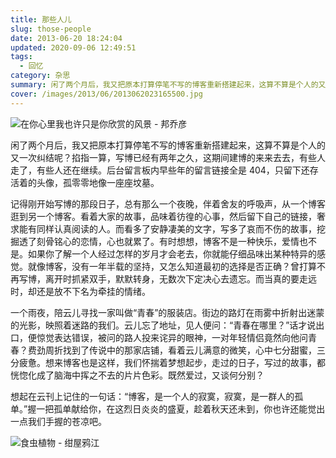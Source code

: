 ```yaml
---
title: 那些人儿
slug: those-people
date: 2013-06-20 18:24:04
updated: 2020-09-06 12:49:51
tags:
  - 回忆
category: 杂思
summary: 闲了两个月后，我又把原本打算停笔不写的博客重新搭建起来，这算不算是个人的又一次纠结呢？掐指一算，写博已经有两年之久，这期间建博的来来去去，有些人走了，有些人还在继续。
cover: /images/2013/06/2013062023165500.jpg
---
```


![在你心里我也许只是你欣赏的风景 - 邦乔彦](/images/2013/06/2013062023222900.jpg)

闲了两个月后，我又把原本打算停笔不写的博客重新搭建起来，这算不算是个人的又一次纠结呢？掐指一算，写博已经有两年之久，这期间建博的来来去去，有些人走了，有些人还在继续。后台留言板内早些年的留言链接全是 404，只留下还存活着的头像，孤零零地像一座座坟墓。

记得刚开始写博的那段日子，总有那么一个夜晚，伴着舍友的呼吸声，从一个博客逛到另一个博客。看着大家的故事，品味着彷徨的心事，然后留下自己的链接，奢求能有同样认真阅读的人。而看多了安静凄美的文字，写多了哀而不伤的故事，挖掘透了刻骨铭心的恋情，心也就累了。有时想想，博客不是一种快乐，爱情也不是。如果你了解一个人经过怎样的岁月才会老去，你就能仔细品味出某种特异的感觉。就像博客，没有一年半载的坚持，又怎么知道最初的选择是否正确？曾打算不再写博，离开时抓紧双手，默默转身，无数次下定决心去遗忘。而当真的要走远时，却还是放不下名为牵挂的情绪。

一个雨夜，陪云儿寻找一家叫做“青春”的服装店。街边的路灯在雨雾中折射出迷蒙的光影，映照着迷路的我们。云儿忘了地址，见人便问：“青春在哪里？”话才说出口，便惊觉表达错误，被问的路人投来诧异的眼神，一对年轻情侣竟然向他问青春？费劲周折找到了传说中的那家店铺，看着云儿满意的微笑，心中七分甜蜜，三分疲惫。想来博客也是这样，我们怀揣着梦想起步，走过的日子，写过的故事，都恍惚化成了脑海中挥之不去的片片色彩。既然爱过，又谈何分别？

想起在云刊上记住的一句话：“博客，是一个人的寂寞，寂寞，是一群人的孤单。”握一把孤单献给你，在这烈日炎炎的盛夏，趁着秋天还未到，你也许还能觉出一点我们手握的苍凉吧。

![食虫植物 - 绀屋鸦江](/images/2013/06/2013062023193800.jpg)
